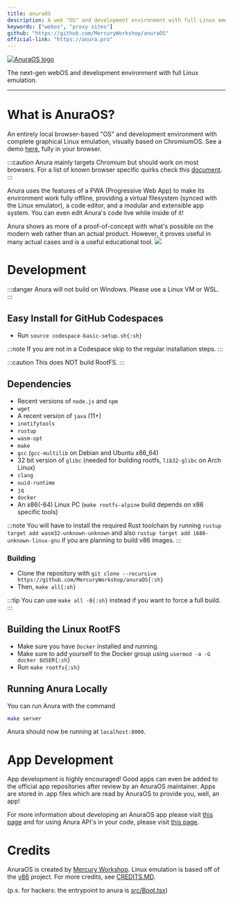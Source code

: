 ```yaml
---
title: anuraOS
description: A web "OS" and development environment with full Linux emulation.
keywords: ["webos", "proxy sites"]
github: "https://github.com/MercuryWorkshop/anuraOS"
official-link: "https://anura.pro"
---
```


[![AnuraOS logo](https://raw.githubusercontent.com/MercuryWorkshop/anuraOS/main/assets/logo_dark.png)](https://github.com/MercuryWorkshop/anuraOS)

The next-gen webOS and development environment with full Linux emulation.

---

# What is AnuraOS?

An entirely local browser-based "OS" and development environment with complete graphical Linux emulation, visually based on ChromiumOS. See a demo [here](https://anura.pro), fully in your browser.

:::caution
Anura mainly targets Chromium but should work on most browsers. For a list of known browser specific quirks check this [document](https://github.com/MercuryWorkshop/anuraOS/blob/main/BrowserQuirks.md).
:::

Anura uses the features of a PWA (Progressive Web App) to make its environment work fully offline, providing a virtual filesystem (synced with the Linux emulator), a code editor, and a modular and extensible app system. You can even edit Anura's code live while inside of it!

Anura shows as more of a proof-of-concept with what's possible on the modern web rather than an actual product. However, it proves useful in many actual cases and is a useful educational tool.
![](https://github.com/MercuryWorkshop/anuraOS/blob/main/assets/showcase.png?raw=true)

# Development

:::danger
Anura will not build on Windows. Please use a Linux VM or WSL.
:::

## Easy Install for GitHub Codespaces

- Run `source codespace-basic-setup.sh{:sh}`

:::note
If you are not in a Codespace skip to the regular installation steps.
:::

:::caution
This does NOT build RootFS.
:::

## Dependencies

- Recent versions of `node.js` and `npm`
- `wget`
- A recent version of `java` (11+)
- `inotifytools`
- `rustup`
- `wasm-opt`
- `make`
- `gcc` (`gcc-multilib` on Debian and Ubuntu x86_64)
- 32 bit version of `glibc` (needed for building rootfs, `lib32-glibc` on Arch Linux)
- `clang`
- `uuid-runtime`
- `jq`
- `docker`
- An x86(-64) Linux PC (`make rootfs-alpine` build depends on x86 specific tools)

:::note
You will have to install the required Rust toolchain by running `rustup target add wasm32-unknown-unknown` and also `rustup target add i686-unknown-linux-gnu` if you are planning to build v86 images.
:::

### Building

- Clone the repository with `git clone --recursive https://github.com/MercuryWorkshop/anuraOS{:sh}`
- Then, `make all{:sh}`

:::tip
You can use `make all -B{:sh}` instead if you want to force a full build.
:::

## Building the Linux RootFS

- Make sure you have `Docker` installed and running.
- Make sure to add yourself to the Docker group using `usermod -a -G docker $USER{:sh}`
- Run `make rootfs{:sh}`

## Running Anura Locally

You can run Anura with the command

```sh
make server
```

Anura should now be running at `localhost:8000`.

# App Development

App development is highly encouraged! Good apps can even be added to the official app repositories after review by an AnuraOS maintainer. Apps are stored in .app files which are read by AnuraOS to provide you, well, an app!

For more information about developing an AnuraOS app please visit [this page](https://github.com/MercuryWorkshop/anuraOS/blob/main/documentation/appdevt.md) and for using Anura API's in your code, please visit [this page](https://github.com/MercuryWorkshop/anuraOS/blob/main/documentation/Anura-API.md).

# Credits

AnuraOS is created by [Mercury Workshop](https://mercurywork.shop). Linux emulation is based off of the [v86](https://github.com/copy/v86) project. For more credits, see [CREDITS.MD](https://github.com/MercuryWorkshop/anuraOS/blob/main/CREDITS.md).

(p.s. for hackers: the entrypoint to anura is [src/Boot.tsx](https://github.com/MercuryWorkshop/anuraOS/blob/main/src/Boot.tsx))
